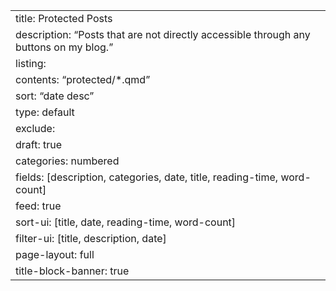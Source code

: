 ---
title: Protected Posts
description: "Posts that are not directly accessible through any buttons on my blog."
listing:
  contents: "protected/*.qmd"
  sort: "date desc"
  type: default
  exclude:
    draft: true
  categories: numbered
  fields: [description, categories, date, title, reading-time, word-count]
  feed: true
  sort-ui: [title, date, reading-time, word-count]
  filter-ui: [title, description, date]
page-layout: full
title-block-banner: true
---